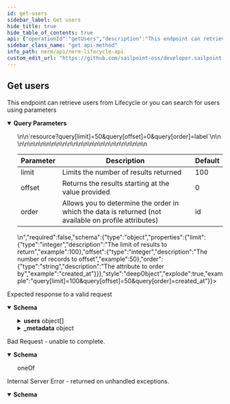 ```yaml
---
id: get-users
sidebar_label: Get users
hide_title: true
hide_table_of_contents: true
api: {"operationId":"getUsers","description":"This endpoint can retrieve users from Lifecycle or you can search for users using parameters","tags":["Users"],"parameters":[{"name":"query","in":"query","description":"Allows for pagination and sorting using the deepObject notation.\n\n</br>\n\n`resource?query[limit]=50&query[offset]=0&query[order]=label`\n\n</br>\n\n<table><thead>\n<tr>\n<th>Parameter</th>\n<th>Description</th>\n<th>Default</th>\n</tr>\n</thead><tbody>\n<tr>\n<td>limit</td>\n<td>Limits the number of results returned</td>\n<td>100</td>\n</tr>\n<tr>\n<td>offset</td>\n<td>Returns the results starting at the value provided</td>\n<td>0</td>\n</tr>\n<tr>\n<td>order</td>\n<td>Allows you to determine the order in which the data is returned (not available on profile attributes)</td>\n<td>id</td>\n</tr>\n</tbody></table>\n","required":false,"schema":{"type":"object","properties":{"limit":{"type":"integer","description":"The limit of results to return","example":100},"offset":{"type":"integer","description":"The number of records to offset","example":50},"order":{"type":"string","description":"The attribute to order by","example":"created_at"}}},"style":"deepObject","explode":true,"example":"query[limit]=100&query[offset]=50&query[order]=created_at"},{"name":"name","in":"query","description":"object name for filtering","required":false,"schema":{"type":"string"},"example":"objectname"},{"name":"login","in":"query","description":"The user login to search by","required":false,"schema":{"type":"string"},"example":"myuser"},{"name":"title","in":"query","description":"The user title to search by","required":false,"schema":{"type":"string"},"example":"usertitle"},{"name":"status","in":"query","description":"status value for filtering","required":false,"schema":{"type":"string","enum":["Active","Inactive","On Leave","Terminated"]},"example":"Active"},{"name":"email","in":"query","description":"The user email to search by","required":false,"schema":{"type":"string","format":"email"},"example":"test@sailpoint.com"},{"name":"metadata","in":"query","description":"Returns batching metadata in the response","required":false,"example":true,"schema":{"type":"boolean","default":false}}],"responses":{"200":{"description":"Expected response to a valid request","content":{"application/json":{"schema":{"type":"object","properties":{"users":{"type":"array","items":{"type":"object","properties":{"id":{"description":"The id","type":"string","format":"uuid","readonly":true,"example":"db6f8e8b-65c2-47d5-a0db-90bcc4e9df9e"},"uid":{"description":"The uid","type":"string","minLength":32,"maxLength":32,"readonly":true,"example":"db6f8e8b-65c2-47d5-a0db-90bcc4e9df9e"},"name":{"description":"The name","type":"string","example":"bob"},"email":{"description":"The email","type":"string","format":"email","example":"example@sailpoint.com"},"type":{"description":"The type","type":"string","enum":["NeprofileUser","NeaccessUser"],"default":"NeprofileUser","example":"NeprofileUser"},"title":{"description":"The title","type":"string","example":"mytitle"},"status":{"description":"The status","type":"string","enum":["Active","Disabled"],"example":"Active"},"login":{"description":"The login","type":"string","example":"bob"},"last_login":{"description":"The last login time","type":"string","format":"date-time","readOnly":true,"example":"2023-05-01T09:12:28Z"},"cookies_accepted_at":{"description":"The time the cookies were accepted at","type":"string","format":"date-time","readOnly":true,"example":"2023-05-01T09:12:28Z"},"preferred_language":{"description":"The preferred language","type":"string","example":"en-US"}}}},"_metadata":{"type":"object","properties":{"limit":{"description":"The limit","type":"integer","format":"int32","example":50},"offset":{"description":"The offset","type":"integer","format":"int32","example":100},"total":{"description":"The total","type":"integer","format":"int32","example":10000},"next":{"description":"The link to the next page of data","type":"string","example":"/endpoint?limit=10&offset=60"},"previous":{"description":"The link to the previous page of data","type":"string","example":"/endpoint?limit=10&offset=40"}}}}}}}},"400":{"description":"Bad Request - unable to complete.","content":{"application/json":{"schema":{"oneOf":[{"type":"object","properties":{"error":{"example":"Invalid JSON syntax. Please check your syntax and try again."}}},{"type":"object","properties":{"error":{"example":"The <object> failed to create/update"},"errors":{"example":{"attribute":"can't be blank"}}}}]}}}},"500":{"description":"Internal Server Error - returned on unhandled exceptions.","content":{"application/json":{"schema":{"type":"object","properties":{"error":{"description":"A message describing the error","example":"Sorry something went wrong"}}}}}}},"method":"get","path":"/users","info":{"version":"1.0.0","title":"NERM Lifecycle API","description":"The Lifecycle API can be used to access and modify various resources in your environment.","license":{"name":"MIT"}},"postman":{"name":"Get users","description":{"content":"This endpoint can retrieve users from Lifecycle or you can search for users using parameters","type":"text/plain"},"url":{"path":["users"],"host":["{{baseUrl}}"],"query":[{"disabled":false,"description":{"content":"object name for filtering","type":"text/plain"},"key":"name","value":""},{"disabled":false,"description":{"content":"The user login to search by","type":"text/plain"},"key":"login","value":""},{"disabled":false,"description":{"content":"The user title to search by","type":"text/plain"},"key":"title","value":""},{"disabled":false,"description":{"content":"status value for filtering","type":"text/plain"},"key":"status","value":""},{"disabled":false,"description":{"content":"The user email to search by","type":"text/plain"},"key":"email","value":""},{"disabled":false,"description":{"content":"Returns batching metadata in the response","type":"text/plain"},"key":"metadata","value":""}],"variable":[]},"header":[{"key":"Accept","value":"application/json"}],"method":"GET"}}
sidebar_class_name: "get api-method"
info_path: nerm/api/nerm-lifecycle-api
custom_edit_url: "https://github.com/sailpoint-oss/developer.sailpoint.com/issues/new?assignees=&labels=&template=bug-report.md&title=%5BBug%5D+Your+Bug+Report+Here Requesting changes to 'Get users' (get-users)"
---
```



## Get users



This endpoint can retrieve users from Lifecycle or you can search for users using parameters

<details style={{"marginBottom":"1rem"}} data-collapsed={false} open={true}><summary style={{}}><strong>Query Parameters</strong></summary><div><ul><ParamsItem className={"paramsItem"} param={{"name":"query","in":"query","description":"Allows for pagination and sorting using the deepObject notation.\n\n</br>\n\n`resource?query[limit]=50&query[offset]=0&query[order]=label`\n\n</br>\n\n<table><thead>\n<tr>\n<th>Parameter</th>\n<th>Description</th>\n<th>Default</th>\n</tr>\n</thead><tbody>\n<tr>\n<td>limit</td>\n<td>Limits the number of results returned</td>\n<td>100</td>\n</tr>\n<tr>\n<td>offset</td>\n<td>Returns the results starting at the value provided</td>\n<td>0</td>\n</tr>\n<tr>\n<td>order</td>\n<td>Allows you to determine the order in which the data is returned (not available on profile attributes)</td>\n<td>id</td>\n</tr>\n</tbody></table>\n","required":false,"schema":{"type":"object","properties":{"limit":{"type":"integer","description":"The limit of results to return","example":100},"offset":{"type":"integer","description":"The number of records to offset","example":50},"order":{"type":"string","description":"The attribute to order by","example":"created_at"}}},"style":"deepObject","explode":true,"example":"query[limit]=100&query[offset]=50&query[order]=created_at"}}></ParamsItem><ParamsItem className={"paramsItem"} param={{"name":"name","in":"query","description":"object name for filtering","required":false,"schema":{"type":"string"},"example":"objectname"}}></ParamsItem><ParamsItem className={"paramsItem"} param={{"name":"login","in":"query","description":"The user login to search by","required":false,"schema":{"type":"string"},"example":"myuser"}}></ParamsItem><ParamsItem className={"paramsItem"} param={{"name":"title","in":"query","description":"The user title to search by","required":false,"schema":{"type":"string"},"example":"usertitle"}}></ParamsItem><ParamsItem className={"paramsItem"} param={{"name":"status","in":"query","description":"status value for filtering","required":false,"schema":{"type":"string","enum":["Active","Inactive","On Leave","Terminated"]},"example":"Active"}}></ParamsItem><ParamsItem className={"paramsItem"} param={{"name":"email","in":"query","description":"The user email to search by","required":false,"schema":{"type":"string","format":"email"},"example":"test@sailpoint.com"}}></ParamsItem><ParamsItem className={"paramsItem"} param={{"name":"metadata","in":"query","description":"Returns batching metadata in the response","required":false,"example":true,"schema":{"type":"boolean","default":false}}}></ParamsItem></ul></div></details><div><ApiTabs><TabItem label={"200"} value={"200"}><div>

Expected response to a valid request

</div><div><MimeTabs schemaType={"response"}><TabItem label={"application/json"} value={"application/json"}><SchemaTabs><TabItem label={"Schema"} value={"Schema"}><details style={{}} data-collapsed={false} open={true}><summary style={{"textAlign":"left"}}><strong>Schema</strong></summary><div style={{"textAlign":"left","marginLeft":"1rem"}}></div><ul style={{"marginLeft":"1rem"}}><SchemaItem collapsible={true} className={"schemaItem"}><details style={{}}><summary style={{}}><strong>users</strong><span style={{"opacity":"0.6"}}> object[]</span></summary><div style={{"marginLeft":"1rem"}}><SchemaItem collapsible={false} name={"id"} required={false} deprecated={undefined} schemaDescription={"The id"} schemaName={"uuid"} qualifierMessage={undefined} defaultValue={undefined}></SchemaItem><SchemaItem collapsible={false} name={"uid"} required={false} deprecated={undefined} schemaDescription={"The uid"} schemaName={"string"} qualifierMessage={"**Possible values:** `>= 32 characters` and `<= 32 characters`"} defaultValue={undefined}></SchemaItem><SchemaItem collapsible={false} name={"name"} required={false} deprecated={undefined} schemaDescription={"The name"} schemaName={"string"} qualifierMessage={undefined} defaultValue={undefined}></SchemaItem><SchemaItem collapsible={false} name={"email"} required={false} deprecated={undefined} schemaDescription={"The email"} schemaName={"email"} qualifierMessage={undefined} defaultValue={undefined}></SchemaItem><SchemaItem collapsible={false} name={"type"} required={false} deprecated={undefined} schemaDescription={"The type"} schemaName={"string"} qualifierMessage={"**Possible values:** [`NeprofileUser`, `NeaccessUser`]"} defaultValue={"NeprofileUser"}></SchemaItem><SchemaItem collapsible={false} name={"title"} required={false} deprecated={undefined} schemaDescription={"The title"} schemaName={"string"} qualifierMessage={undefined} defaultValue={undefined}></SchemaItem><SchemaItem collapsible={false} name={"status"} required={false} deprecated={undefined} schemaDescription={"The status"} schemaName={"string"} qualifierMessage={"**Possible values:** [`Active`, `Disabled`]"} defaultValue={undefined}></SchemaItem><SchemaItem collapsible={false} name={"login"} required={false} deprecated={undefined} schemaDescription={"The login"} schemaName={"string"} qualifierMessage={undefined} defaultValue={undefined}></SchemaItem><SchemaItem collapsible={false} name={"last_login"} required={false} deprecated={undefined} schemaDescription={"The last login time"} schemaName={"date-time"} qualifierMessage={undefined} defaultValue={undefined}></SchemaItem><SchemaItem collapsible={false} name={"cookies_accepted_at"} required={false} deprecated={undefined} schemaDescription={"The time the cookies were accepted at"} schemaName={"date-time"} qualifierMessage={undefined} defaultValue={undefined}></SchemaItem><SchemaItem collapsible={false} name={"preferred_language"} required={false} deprecated={undefined} schemaDescription={"The preferred language"} schemaName={"string"} qualifierMessage={undefined} defaultValue={undefined}></SchemaItem></div></details></SchemaItem><SchemaItem collapsible={true} className={"schemaItem"}><details style={{}}><summary style={{}}><strong>_metadata</strong><span style={{"opacity":"0.6"}}> object</span></summary><div style={{"marginLeft":"1rem"}}><SchemaItem collapsible={false} name={"limit"} required={false} deprecated={undefined} schemaDescription={"The limit"} schemaName={"int32"} qualifierMessage={undefined} defaultValue={undefined}></SchemaItem><SchemaItem collapsible={false} name={"offset"} required={false} deprecated={undefined} schemaDescription={"The offset"} schemaName={"int32"} qualifierMessage={undefined} defaultValue={undefined}></SchemaItem><SchemaItem collapsible={false} name={"total"} required={false} deprecated={undefined} schemaDescription={"The total"} schemaName={"int32"} qualifierMessage={undefined} defaultValue={undefined}></SchemaItem><SchemaItem collapsible={false} name={"next"} required={false} deprecated={undefined} schemaDescription={"The link to the next page of data"} schemaName={"string"} qualifierMessage={undefined} defaultValue={undefined}></SchemaItem><SchemaItem collapsible={false} name={"previous"} required={false} deprecated={undefined} schemaDescription={"The link to the previous page of data"} schemaName={"string"} qualifierMessage={undefined} defaultValue={undefined}></SchemaItem></div></details></SchemaItem></ul></details></TabItem><TabItem label={"Example (from schema)"} value={"Example (from schema)"}><ResponseSamples responseExample={"{\n  \"users\": [\n    {\n      \"id\": \"db6f8e8b-65c2-47d5-a0db-90bcc4e9df9e\",\n      \"uid\": \"db6f8e8b-65c2-47d5-a0db-90bcc4e9df9e\",\n      \"name\": \"bob\",\n      \"email\": \"example@sailpoint.com\",\n      \"type\": \"NeprofileUser\",\n      \"title\": \"mytitle\",\n      \"status\": \"Active\",\n      \"login\": \"bob\",\n      \"last_login\": \"2023-05-01T09:12:28Z\",\n      \"cookies_accepted_at\": \"2023-05-01T09:12:28Z\",\n      \"preferred_language\": \"en-US\"\n    }\n  ],\n  \"_metadata\": {\n    \"limit\": 50,\n    \"offset\": 100,\n    \"total\": 10000,\n    \"next\": \"/endpoint?limit=10&offset=60\",\n    \"previous\": \"/endpoint?limit=10&offset=40\"\n  }\n}"} language={"json"}></ResponseSamples></TabItem></SchemaTabs></TabItem></MimeTabs></div></TabItem><TabItem label={"400"} value={"400"}><div>

Bad Request - unable to complete.

</div><div><MimeTabs schemaType={"response"}><TabItem label={"application/json"} value={"application/json"}><SchemaTabs><TabItem label={"Schema"} value={"Schema"}><details style={{}} data-collapsed={false} open={true}><summary style={{"textAlign":"left"}}><strong>Schema</strong></summary><div style={{"textAlign":"left","marginLeft":"1rem"}}></div><ul style={{"marginLeft":"1rem"}}><div><div><span className={"badge badge--info"}>oneOf</span><SchemaTabs><TabItem label={"MOD1"} value={"0-item-properties"}><SchemaItem collapsible={false} name={"error"} required={false} deprecated={undefined} schemaDescription={undefined} schemaName={""} qualifierMessage={undefined} defaultValue={undefined}></SchemaItem></TabItem><TabItem label={"MOD2"} value={"1-item-properties"}><SchemaItem collapsible={false} name={"error"} required={false} deprecated={undefined} schemaDescription={undefined} schemaName={""} qualifierMessage={undefined} defaultValue={undefined}></SchemaItem><SchemaItem collapsible={false} name={"errors"} required={false} deprecated={undefined} schemaDescription={undefined} schemaName={""} qualifierMessage={undefined} defaultValue={undefined}></SchemaItem></TabItem></SchemaTabs></div></div></ul></details></TabItem><TabItem label={"Example (from schema)"} value={"Example (from schema)"}><ResponseSamples responseExample={"{\n  \"error\": \"Invalid JSON syntax. Please check your syntax and try again.\"\n}"} language={"json"}></ResponseSamples></TabItem></SchemaTabs></TabItem></MimeTabs></div></TabItem><TabItem label={"500"} value={"500"}><div>

Internal Server Error - returned on unhandled exceptions.

</div><div><MimeTabs schemaType={"response"}><TabItem label={"application/json"} value={"application/json"}><SchemaTabs><TabItem label={"Schema"} value={"Schema"}><details style={{}} data-collapsed={false} open={true}><summary style={{"textAlign":"left"}}><strong>Schema</strong></summary><div style={{"textAlign":"left","marginLeft":"1rem"}}></div><ul style={{"marginLeft":"1rem"}}><SchemaItem collapsible={false} name={"error"} required={false} deprecated={undefined} schemaDescription={"A message describing the error"} schemaName={""} qualifierMessage={undefined} defaultValue={undefined}></SchemaItem></ul></details></TabItem><TabItem label={"Example (from schema)"} value={"Example (from schema)"}><ResponseSamples responseExample={"{\n  \"error\": \"Sorry something went wrong\"\n}"} language={"json"}></ResponseSamples></TabItem></SchemaTabs></TabItem></MimeTabs></div></TabItem></ApiTabs></div>